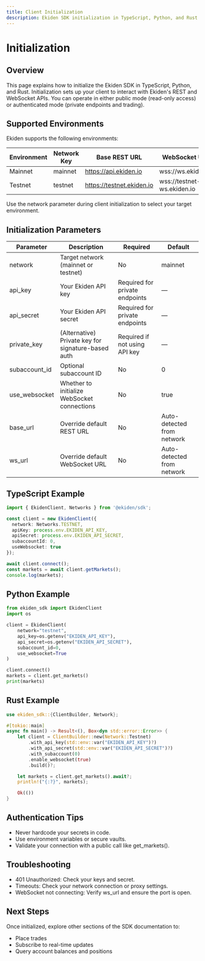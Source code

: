 ```yaml
---
title: Client Initialization
description: Ekiden SDK initialization in TypeScript, Python, and Rust.
---
```


# Initialization

## Overview

This page explains how to initialize the Ekiden SDK in TypeScript, Python, and Rust. Initialization sets up your client to interact with Ekiden's REST and WebSocket APIs. You can operate in either public mode (read-only access) or authenticated mode (private endpoints and trading).

## Supported Environments

Ekiden supports the following environments:

| Environment | Network Key | Base REST URL           | WebSocket URL              |
|-------------|--------------|--------------------------|-----------------------------|
| Mainnet     | mainnet      | https://api.ekiden.io    | wss://ws.ekiden.io          |
| Testnet     | testnet      | https://testnet.ekiden.io | wss://testnet-ws.ekiden.io  |

Use the network parameter during client initialization to select your target environment.

## Initialization Parameters

| Parameter       | Description                                 | Required                      | Default                |
|-----------------|---------------------------------------------|-------------------------------|------------------------|
| network         | Target network (mainnet or testnet)         | No                            | mainnet               |
| api_key         | Your Ekiden API key                         | Required for private endpoints| —                    |
| api_secret      | Your Ekiden API secret                      | Required for private endpoints| —                    |
| private_key     | (Alternative) Private key for signature-based auth | Required if not using API key | —              |
| subaccount_id   | Optional subaccount ID                      | No                            | 0                     |
| use_websocket   | Whether to initialize WebSocket connections | No                            | true                  |
| base_url        | Override default REST URL                   | No                            | Auto-detected from network |
| ws_url          | Override default WebSocket URL              | No                            | Auto-detected from network |

## TypeScript Example

```ts
import { EkidenClient, Networks } from '@ekiden/sdk';

const client = new EkidenClient({
  network: Networks.TESTNET,
  apiKey: process.env.EKIDEN_API_KEY,
  apiSecret: process.env.EKIDEN_API_SECRET,
  subaccountId: 0,
  useWebsocket: true
});

await client.connect();
const markets = await client.getMarkets();
console.log(markets);
```

## Python Example

```python
from ekiden_sdk import EkidenClient
import os

client = EkidenClient(
    network="testnet",
    api_key=os.getenv("EKIDEN_API_KEY"),
    api_secret=os.getenv("EKIDEN_API_SECRET"),
    subaccount_id=0,
    use_websocket=True
)

client.connect()
markets = client.get_markets()
print(markets)
```

## Rust Example

```rust
use ekiden_sdk::{ClientBuilder, Network};

#[tokio::main]
async fn main() -> Result<(), Box<dyn std::error::Error>> {
    let client = ClientBuilder::new(Network::Testnet)
        .with_api_key(std::env::var("EKIDEN_API_KEY")?)
        .with_api_secret(std::env::var("EKIDEN_API_SECRET")?)
        .with_subaccount(0)
        .enable_websocket(true)
        .build()?;

    let markets = client.get_markets().await?;
    println!("{:?}", markets);

    Ok(())
}
```

## Authentication Tips

- Never hardcode your secrets in code.
- Use environment variables or secure vaults.
- Validate your connection with a public call like get_markets().

## Troubleshooting

- 401 Unauthorized: Check your keys and secret.
- Timeouts: Check your network connection or proxy settings.
- WebSocket not connecting: Verify ws_url and ensure the port is open.

## Next Steps

Once initialized, explore other sections of the SDK documentation to:

- Place trades
- Subscribe to real-time updates
- Query account balances and positions
